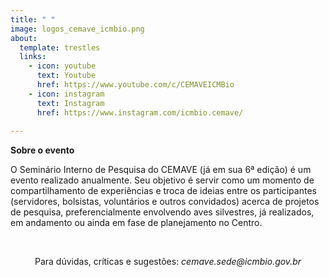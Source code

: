```yaml
---
title: " "
image: logos_cemave_icmbio.png
about:
  template: trestles
  links:
    - icon: youtube
      text: Youtube
      href: https://www.youtube.com/c/CEMAVEICMBio
    - icon: instagram
      text: Instagram
      href: https://www.instagram.com/icmbio.cemave/
    
---
```


**Sobre o evento**

O Seminário Interno de Pesquisa do CEMAVE (já em sua 6ª edição) é um evento realizado anualmente. Seu objetivo é servir como um momento de compartilhamento de experiências e troca de ideias entre os participantes (servidores, bolsistas, voluntários e outros convidados) acerca de projetos de pesquisa, preferencialmente envolvendo aves silvestres, já realizados, em andamento ou ainda em fase de planejamento no Centro.  

</br>

<center>

Para dúvidas, críticas e sugestões: *cemave.sede@icmbio.gov.br*  

</center>
